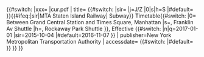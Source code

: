 {{#switch:{{{1}}}
|xxx=<!-- placeholder for the switch -->
|{{cite web
| url=http://web.mta.info/nyct/service/pdf/{{#ifeq:{{{1}}}|sir||t}}{{{1}}}cur.pdf
| title=
{{#switch:{{{1}}}
|sir=<!--none-->
|j=J/Z
|0|s|h=S
|#default={{uc:{{{1}}}}}
}}{{#ifeq:{{{1}}}|sir|MTA Staten Island Railway|&#32;Subway}} Timetable{{#switch:{{{1}}}
|0=&#32;Between Grand Central Station and Times Square, Manhattan
|s=, Franklin Av Shuttle
|h=, Rockaway Park Shuttle
}}, Effective {{#switch:{{{1}}}
|n|q=2017-01-01
|sir=2015-10-04
|#default=2016-11-07
}}
| publisher=New York Metropolitan Transportation Authority
| accessdate=
{{#switch:{{{1}}}
|#default={{{date|2016-12-28}}}
}}
}}
}}